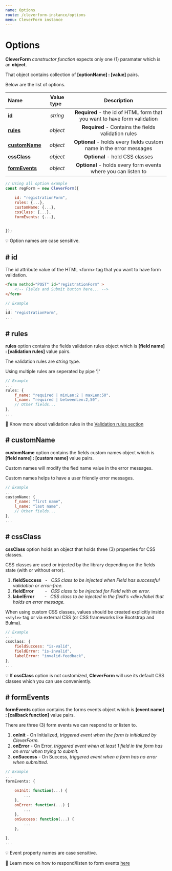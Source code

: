 ```yaml
---
name: Options
route: /cleverform-instance/options
menu: CleverForm instance
---
```



# Options
__CleverForm__ _constructor function_ expects only one (1) paramater which is an __object__.

That object contains collection of __[optionName] : [value]__ pairs.

Below are the list of options.

| Name &nbsp;&nbsp; | Value type  &nbsp;| <center>Description</center>
| :---- | :-----:    | :-----:     |
| **[id](#-id)** |  _string_   | __Required__ - the id of HTML form that you want to have form validation |
| **[rules](#-rules)** |  _object_   | __Required__ - Contains the fields validation rules |
| **[customName](#-customname)** |  _object_   | __Optional__ -  holds every fields custom name in the error messages|
| **[cssClass](#-cssclass)** |  _object_   | __Optional__ - hold CSS classes|
| **[formEvents](#-formevents)** |  _object_   | __Optional__ - holds every form events where you can listen to|

<!-- | **[settings](#-settings)** |  _object_   | __Optional__ - hold form settings for its behavior.| -->


```js
// Using all option example
const regForm = new CleverForm({

    id: "registrationForm",
    rules: {...},
    customName: {...},
    cssClass: {...},
    formEvents: {...},
    

});

```

<!-- settings: {...}, -->


💡 Option names are case sensitive.


## # id
The id attribute value of the HTML <form\> tag that you want to have form validation.

```html
<form method="POST" id="registrationForm" >
    <!-- Fields and Submit button here... -->
</form>
```

```js
// Example
...
id: "registrationForm",
...
```



## # rules
__rules__ option contains the fields validation rules object which is __[field name] : [validation rules]__ value pairs. 

The validation rules are _string_ type.

Using multiple rules are seperated by pipe '|'

```js
// Example
...
rules: {
    f_name: "required | minLen:2 | maxLen:50",
    l_name: "required | betweenLen:2,50",
    // Other fields...
},
...
```

📃 Know more about validation rules in the [Validation rules section](/rules/rules-anatomy)

## # customName
__customName__ option contains the fields custom names object which is __[field name] : [custom name]__ value pairs. 

Custom names will modify the fied name value in the error messages.

Custom names helps to have a user friendly error messages.

```js
// Example
...
customName: {
    f_name: "first name",
    l_name: "last name",
    // Other fields...
},
...
```


## # cssClass

__cssClass__ option holds an object that holds three (3) properties for CSS classes.

CSS classes are used or injected by the library depending on the fields state (with or without error).

1. __fieldSuccess__  &nbsp; - &nbsp;  _CSS class to be injected when Field has successful validation or error-free._
2. __fieldError__  &nbsp;&nbsp;&nbsp;&nbsp;&nbsp;&nbsp;&nbsp; - &nbsp;  _CSS class to be injected for Field with an error._
3. __labelError__  &nbsp;&nbsp;&nbsp;&nbsp;&nbsp;&nbsp; - &nbsp;  _CSS class to be injected in the field's <div\>/label that holds an error message._

<!-- 4. __labelSuccess__  &nbsp; - &nbsp;  _CSS class to be injected in the specified label node when the connected field has no error._ -->

When using custom CSS classes, values should be created explicitly inside `<style>` tag or via external CSS (or CSS frameworks like  Bootstrap and Bulma).

```js
// Example
...
cssClass: {
    fieldSuccess: "is-valid",
    fieldError: "is-invalid",
    labelError: "invalid-feedback",
},
...
```

💡 If __cssClass__ option is not customized, __CleverForm__ will use its default CSS classes which you can use conveniently.


<!-- labelSuccess: "valid-feedback", -->

## # formEvents

__formEvents__ option contains the forms events object which is __[event name] : [callback function]__ value pairs. 

There are three (3) form events we can respond to or listen to.

1. __onInit__ - On Initialized, _triggered event when the form is initialized by CleverForm._
2. __onError__ - On Error, _triggered event when at least 1 field in the form has an error when trying to submit._
3. __onSuccess__ - On Success, _triggered event when a form has no error when submitted._


```js
// Example
...
formEvents: {

    onInit: function(...) {
        ...
    },
    onError: function(...) {
        ...
    },
    onSuccess: function(...) {
        ...
    },

},
...
```


💡 Event property names are case sensitive.

📃 Learn more on how to respond/listen to form events [here](/cleverform-instance/form-events)




<!-- ## # settings

__settings__ property contains the form settings object which is __[setting name] : [setting value]__ value pairs. 

Settings affects form behaviors. -->




